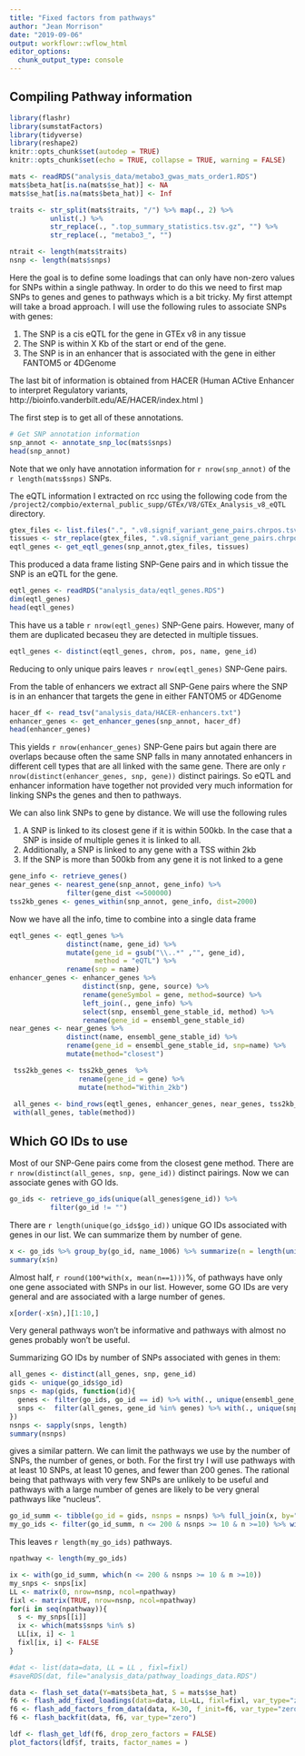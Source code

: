 ```yaml
---
title: "Fixed factors from pathways"
author: "Jean Morrison"
date: "2019-09-06"
output: workflowr::wflow_html
editor_options:
  chunk_output_type: console
---
```


## Compiling Pathway information

```r
library(flashr)
library(sumstatFactors)
library(tidyverse)
library(reshape2)
knitr::opts_chunk$set(autodep = TRUE)
knitr::opts_chunk$set(echo = TRUE, collapse = TRUE, warning = FALSE)
```

```r
mats <- readRDS("analysis_data/metabo3_gwas_mats_order1.RDS")
mats$beta_hat[is.na(mats$se_hat)] <- NA
mats$se_hat[is.na(mats$beta_hat)] <- Inf

traits <- str_split(mats$traits, "/") %>% map(., 2) %>% 
          unlist(.) %>%
          str_replace(., ".top_summary_statistics.tsv.gz", "") %>%
          str_replace(., "metabo3_", "")

ntrait <- length(mats$traits)
nsnp <- length(mats$snps)
```

Here the goal is to define some loadings that can only have non-zero values for SNPs within a single pathway. In order to do this we need to first map SNPs to genes and genes to pathways which is a bit tricky. My first attempt will take a broad approach. I will use the following rules to associate SNPs with genes:

1. The SNP is a cis eQTL for the gene in GTEx v8 in any tissue
1. The SNP is within X Kb of the start or end of the gene.
1. The SNP is in an enhancer that is associated with the gene in either FANTOM5 or 4DGenome

The last bit of information is obtained from HACER (Human ACtive Enhancer to interpret Regulatory variants, http://bioinfo.vanderbilt.edu/AE/HACER/index.html )


The first step is to get all of these annotations. 
```r
# Get SNP annotation information
snp_annot <- annotate_snp_loc(mats$snps)
head(snp_annot)
```
Note that we only have annotation information for `r nrow(snp_annot)` of the `r length(mats$snps)` SNPs. 

The eQTL information I extracted on rcc using the following code from the `/project2/compbio/external_public_supp/GTEx/V8/GTEx_Analysis_v8_eQTL` directory.
```r
gtex_files <- list.files(".", ".v8.signif_variant_gene_pairs.chrpos.tsv.gz")
tissues <- str_replace(gtex_files, ".v8.signif_variant_gene_pairs.chrpos.tsv.gz", "")
eqtl_genes <- get_eqtl_genes(snp_annot,gtex_files, tissues)
```
This produced a data frame listing SNP-Gene pairs and in which tissue the SNP is an eQTL for the gene.

```r
eqtl_genes <- readRDS("analysis_data/eqtl_genes.RDS")
dim(eqtl_genes)
head(eqtl_genes)
```

This have us a table `r nrow(eqtl_genes)` SNP-Gene pairs. However, many of them are duplicated becaseu they are detected in multiple tissues. 

```r
eqtl_genes <- distinct(eqtl_genes, chrom, pos, name, gene_id)
```

Reducing to only unique pairs leaves `r nrow(eqtl_genes)` SNP-Gene pairs. 

From the table of enhancers we extract all SNP-Gene pairs where the SNP is in an enhancer that targets the gene in either FANTOM5 or 4DGenome

```r
hacer_df <- read_tsv("analysis_data/HACER-enhancers.txt")
enhancer_genes <- get_enhancer_genes(snp_annot, hacer_df)
head(enhancer_genes)
```

This yields `r nrow(enhancer_genes)` SNP-Gene pairs but again there are overlaps because often the same SNP falls in many annotated enhancers in different cell types that are all linked with the same gene. There are only `r nrow(distinct(enhancer_genes, snp, gene))` distinct pairings. So eQTL and enhancer information have together not provided very much information for linking SNPs the genes and then to pathways. 

We can also link SNPs to gene by distance. We will use the following rules

1. A SNP is linked to its closest gene if it is within 500kb. In the case that a SNP is inside of multiple genes it is linked to all. 
1. Additionally, a SNP is linked to any gene with a TSS within 2kb
1. If the SNP is more than 500kb from any gene it is not linked to a gene

```r
gene_info <- retrieve_genes()
near_genes <- nearest_gene(snp_annot, gene_info) %>%
              filter(gene_dist <=500000)
tss2kb_genes <- genes_within(snp_annot, gene_info, dist=2000)
```

Now we have all the info, time to combine into a single data frame

```r
eqtl_genes <- eqtl_genes %>% 
              distinct(name, gene_id) %>% 
              mutate(gene_id = gsub("\\..*" ,"", gene_id),
                     method = "eQTL") %>%
              rename(snp = name)
enhancer_genes <- enhancer_genes %>%
                  distinct(snp, gene, source) %>%
                  rename(geneSymbol = gene, method=source) %>%
                  left_join(., gene_info) %>%
                  select(snp, ensembl_gene_stable_id, method) %>%
                  rename(gene_id = ensembl_gene_stable_id)
near_genes <- near_genes %>%
              distinct(name, ensembl_gene_stable_id) %>%
              rename(gene_id = ensembl_gene_stable_id, snp=name) %>%
              mutate(method="closest")

 tss2kb_genes <- tss2kb_genes  %>% 
                 rename(gene_id = gene) %>%
                 mutate(method="Within_2kb")
 
 all_genes <- bind_rows(eqtl_genes, enhancer_genes, near_genes, tss2kb_genes)
 with(all_genes, table(method))
```

## Which GO IDs to use 

Most of our SNP-Gene pairs come from the closest gene method. There are `r nrow(distinct(all_genes, snp, gene_id))` distinct pairings. Now we can associate genes with GO Ids.

```r
go_ids <- retrieve_go_ids(unique(all_genes$gene_id)) %>% 
          filter(go_id != "")
```

There are `r length(unique(go_ids$go_id))` unique GO IDs associated with genes in our list. We can summarize them by number of gene.

```r
x <- go_ids %>% group_by(go_id, name_1006) %>% summarize(n = length(unique(ensembl_gene_id)))
summary(x$n)
```

Almost half, `r round(100*with(x, mean(n==1)))`%, of pathways have only one gene associated with SNPs in our list. However, some GO IDs are very general and are associated with a large number of genes. 

```r
x[order(-x$n),][1:10,]
```

Very general pathways won't be informative and pathways with almost no genes probably won't be useful. 

Summarizing GO IDs by number of SNPs associated with genes in them:

```r
all_genes <- distinct(all_genes, snp, gene_id)
gids <- unique(go_ids$go_id)
snps <- map(gids, function(id){
  genes <- filter(go_ids, go_id == id) %>% with(., unique(ensembl_gene_id))
  snps <-  filter(all_genes, gene_id %in% genes) %>% with(., unique(snp))
})
nsnps <- sapply(snps, length)
summary(nsnps)
```

gives a similar pattern. We can limit the pathways we use by the number of SNPs, the number of genes, or both. For the first try I will use pathways with at least 10 SNPs, at least 10 genes, and fewer than 200 genes. The rational being that pathways with very few SNPs are unlikely to be useful and pathways with a large number of genes are likely to be very gneral pathways like "nucleus".

```r
go_id_summ <- tibble(go_id = gids, nsnps = nsnps) %>% full_join(x, by="go_id")
my_go_ids <- filter(go_id_summ, n <= 200 & nsnps >= 10 & n >=10) %>% with(., go_id)
```

This leaves `r length(my_go_ids)` pathways. 

```r
npathway <- length(my_go_ids)

ix <- with(go_id_summ, which(n <= 200 & nsnps >= 10 & n >=10))
my_snps <- snps[ix]
LL <- matrix(0, nrow=nsnp, ncol=npathway)
fixl <- matrix(TRUE, nrow=nsnp, ncol=npathway)
for(i in seq(npathway)){
  s <- my_snps[[i]]
  ix <- which(mats$snps %in% s)
  LL[ix, i] <- 1
  fixl[ix, i] <- FALSE
}
```



```r
#dat <- list(data=data, LL = LL , fixl=fixl)
#saveRDS(dat, file="analysis_data/pathway_loadings_data.RDS")

data <- flash_set_data(Y=mats$beta_hat, S = mats$se_hat)
f6 <- flash_add_fixed_loadings(data=data, LL=LL, fixl=fixl, var_type="zero")
f6 <- flash_add_factors_from_data(data, K=30, f_init=f6, var_type="zero")
f6 <- flash_backfit(data, f6, var_type="zero")
```

```r
ldf <- flash_get_ldf(f6, drop_zero_factors = FALSE)
plot_factors(ldf$f, traits, factor_names = )
```

